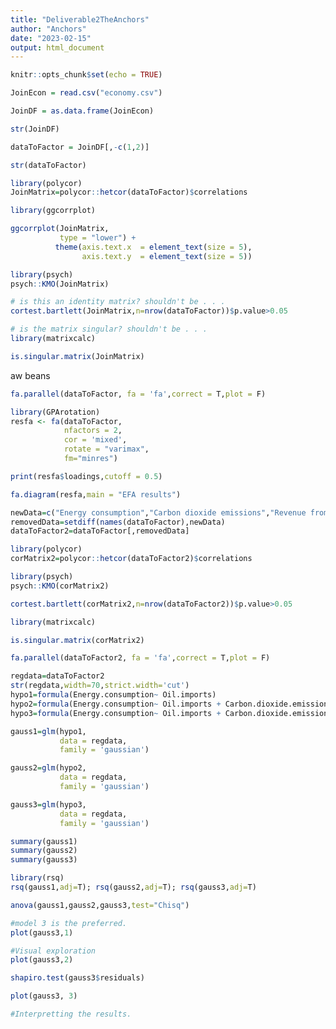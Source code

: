 ```yaml
---
title: "Deliverable2TheAnchors"
author: "Anchors"
date: "2023-02-15"
output: html_document
---
```


```r
knitr::opts_chunk$set(echo = TRUE)
```

```r
JoinEcon = read.csv("economy.csv")

JoinDF = as.data.frame(JoinEcon)
```

```r
str(JoinDF)
```

```r

dataToFactor = JoinDF[,-c(1,2)]

str(dataToFactor)
```

```r
library(polycor)
JoinMatrix=polycor::hetcor(dataToFactor)$correlations
```

```r
library(ggcorrplot)

ggcorrplot(JoinMatrix,
           type = "lower") + 
          theme(axis.text.x  = element_text(size = 5),
                axis.text.y  = element_text(size = 5))
```

```r
library(psych)
psych::KMO(JoinMatrix) 
```
```r
# is this an identity matrix? shouldn't be . . .
cortest.bartlett(JoinMatrix,n=nrow(dataToFactor))$p.value>0.05
```
```r
# is the matrix singular? shouldn't be . . .
library(matrixcalc)
```


```r
is.singular.matrix(JoinMatrix)
```
aw beans

```r
fa.parallel(dataToFactor, fa = 'fa',correct = T,plot = F)
```
```r
library(GPArotation)
resfa <- fa(dataToFactor,
            nfactors = 2,
            cor = 'mixed',
            rotate = "varimax",
            fm="minres")
```
```r
print(resfa$loadings,cutoff = 0.5)
```
```r
fa.diagram(resfa,main = "EFA results")
```
```r
newData=c("Energy consumption","Carbon dioxide emissions","Revenue from coal")
removedData=setdiff(names(dataToFactor),newData)
dataToFactor2=dataToFactor[,removedData]
```

```r
library(polycor)
corMatrix2=polycor::hetcor(dataToFactor2)$correlations
```

```r
library(psych)
psych::KMO(corMatrix2) 
```
```r
cortest.bartlett(corMatrix2,n=nrow(dataToFactor2))$p.value>0.05
```

```r
library(matrixcalc)

is.singular.matrix(corMatrix2)
```
```r
fa.parallel(dataToFactor2, fa = 'fa',correct = T,plot = F)
```
```r

regdata=dataToFactor2
str(regdata,width=70,strict.width='cut')
hypo1=formula(Energy.consumption~ Oil.imports)
hypo2=formula(Energy.consumption~ Oil.imports + Carbon.dioxide.emissions)
hypo3=formula(Energy.consumption~ Oil.imports + Carbon.dioxide.emissions + Industrial.production.growth.rate)
```


```r
gauss1=glm(hypo1,
           data = regdata,
           family = 'gaussian')

gauss2=glm(hypo2,
           data = regdata,
           family = 'gaussian')

gauss3=glm(hypo3,
           data = regdata,
           family = 'gaussian')
```


```r
summary(gauss1)
summary(gauss2)
summary(gauss3)
```


```r
library(rsq)
rsq(gauss1,adj=T); rsq(gauss2,adj=T); rsq(gauss3,adj=T)
```
```r
anova(gauss1,gauss2,gauss3,test="Chisq")
```
```r
#model 3 is the preferred.
plot(gauss3,1)

```
```r
#Visual exploration
plot(gauss3,2)
```
```r
shapiro.test(gauss3$residuals)
```
```r
plot(gauss3, 3)
```
```r
#Interpretting the results.

```

